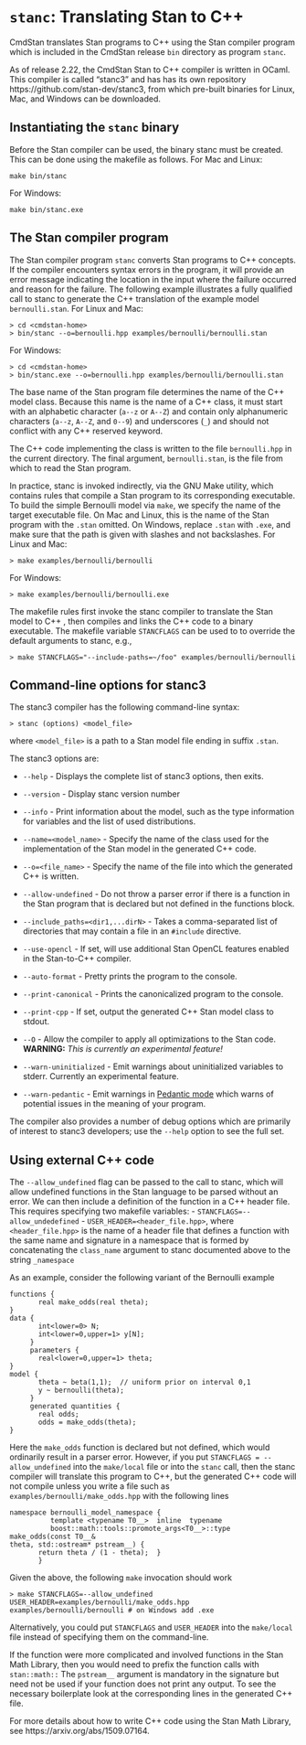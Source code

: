 # `stanc`: Translating Stan to C++ {#stanc}

CmdStan translates Stan programs to C++ using the Stan compiler
program which is included in the CmdStan release `bin` directory as
program `stanc`.

As of release 2.22, the CmdStan Stan to C++ compiler is written in
OCaml. This compiler is called "stanc3" and has has its own
repository https://github.com/stan-dev/stanc3, from which pre-built
binaries for Linux, Mac, and Windows can be downloaded.


## Instantiating the `stanc` binary

Before the Stan compiler can be used, the binary stanc must be
created. This can be done using the makefile as follows. For Mac and
Linux:
```
make bin/stanc
```
For Windows:
```
make bin/stanc.exe
```


## The Stan compiler program

The Stan compiler program `stanc` converts Stan programs to C++ concepts.
If the compiler encounters syntax errors in the program,
it will provide an error message indicating the location
in the input where the failure occurred and reason for the failure.
The following example illustrates a fully qualified call to stanc to
generate the C++ translation of the example model `bernoulli.stan`.
For Linux and Mac:
```
> cd <cmdstan-home>
> bin/stanc --o=bernoulli.hpp examples/bernoulli/bernoulli.stan
```
For Windows:
```
> cd <cmdstan-home>
> bin/stanc.exe --o=bernoulli.hpp examples/bernoulli/bernoulli.stan
```

The base name of the Stan program file determines the name of the C++ model class.
Because this name is the name of a C++ class, it must
start with an alphabetic character (`a--z` or `A--Z`) and
contain only alphanumeric characters (`a--z`, `A--Z`, and
`0--9`) and underscores (`_`) and should not conflict with
any C++ reserved keyword.

The C++ code implementing the class is written to the file
`bernoulli.hpp` in the current directory. The final argument,
`bernoulli.stan`, is the file from which to read the Stan
program.

In practice, stanc is invoked indirectly, via the GNU Make utility,
which contains rules that compile a Stan program to its corresponding
executable. To build the simple Bernoulli model via `make`, we specify
the name of the target executable file.
On Mac and Linux, this is the name of the Stan program with the `.stan`
omitted. On Windows, replace `.stan` with `.exe`, and make
sure that the path is given with slashes and not backslashes.
For Linux and Mac:
```
> make examples/bernoulli/bernoulli
```
For Windows:
```
> make examples/bernoulli/bernoulli.exe
```

The makefile rules first invoke the stanc compiler to translate the
Stan model to C++ , then compiles and links the C++ code to a binary
executable. The makefile variable `STANCFLAGS` can be used to to
override the default arguments to stanc, e.g.,
```
> make STANCFLAGS="--include-paths=~/foo" examples/bernoulli/bernoulli
```

## Command-line options for stanc3

The stanc3 compiler has the following command-line syntax:

```
> stanc (options) <model_file>
```
where `<model_file>` is a path to a Stan model
file ending in suffix `.stan`.

The stanc3 options are:

- `--help` - Displays the complete list of stanc3 options, then exits.

- `--version` - Display stanc version number

- `--info` - Print information about the model, such
as the type information for variables and the list of used distributions.

- `--name=<model_name>` - Specify the name of the class
used for the implementation of the Stan model in the generated C++ code.

- `--o=<file_name>` -  Specify the name of the file into
which the generated C++ is written.

- `--allow-undefined` - Do not throw a parser error
if there is a function in the Stan program
that is declared but not defined in the functions block.

- `--include_paths=<dir1,...dirN>` - Takes a comma-separated list
of directories that may contain a file in an `#include` directive.

- `--use-opencl` - If set, will use additional Stan OpenCL
features enabled in the Stan-to-C++ compiler.

- `--auto-format` - Pretty prints the program to the console.

- `--print-canonical` - Prints the canonicalized program to the console.

- `--print-cpp` - If set, output the generated C++ Stan model class to stdout.

- `--O` - Allow the compiler to apply all optimizations to the Stan
code. **WARNING:** _This is currently an experimental feature!_

- `--warn-uninitialized` - Emit warnings about uninitialized variables
to stderr. Currently an experimental feature.

- `--warn-pedantic` - Emit warnings in [Pedantic mode](https://mc-stan.org/docs/reference-manual/pedantic-mode.html)
which warns of potential issues in the meaning of your program.

The compiler also provides a number of debug options which are
primarily of interest to stanc3 developers; use the `--help`
option to see the full set.

## Using external C++ code

The `--allow_undefined` flag can be passed to the call to stanc,
which will allow undefined functions in the Stan language to be parsed
without an error. We can then include a definition of the function in
a C++ header file.
This requires specifying two makefile variables:
- `STANCFLAGS=--allow_undedefined`
- `USER_HEADER=<header_file.hpp>`, where `<header_file.hpp>` is the name of a header file that
defines a function with the same name and signature in a namespace
that is formed by concatenating the `class_name` argument to
stanc documented above to the string `_namespace` 


As an example, consider the following variant of the Bernoulli example

```
functions {
       real make_odds(real theta);
}
data {
       int<lower=0> N;
       int<lower=0,upper=1> y[N];
     }
     parameters {
       real<lower=0,upper=1> theta;
}
model {
       theta ~ beta(1,1);  // uniform prior on interval 0,1
       y ~ bernoulli(theta);
     }
     generated quantities {
       real odds;
       odds = make_odds(theta);
}
```
Here the `make_odds` function is declared but not defined, which
would ordinarily result in a parser error. However, if you put
`STANCFLAGS = --allow_undefined` into the `make/local` file
or into the `stanc` call, then the stanc compiler will translate
this program to C++, but the generated C++ code will not compile
unless you write a file
such as `examples/bernoulli/make_odds.hpp` with the following lines
```
namespace bernoulli_model_namespace {
          template <typename T0__>  inline  typename
          boost::math::tools::promote_args<T0__>::type  make_odds(const T0__&
theta, std::ostream* pstream__) {
       return theta / (1 - theta);  }
       }
```
Given the above, the following `make` invocation should work
```
> make STANCFLAGS=--allow_undefined USER_HEADER=examples/bernoulli/make_odds.hpp examples/bernoulli/bernoulli # on Windows add .exe
```
Alternatively, you could put `STANCFLAGS` and `USER_HEADER` into the
`make/local` file instead of specifying them on the command-line.

If the function were more complicated and involved functions in the
Stan Math Library, then you would need to prefix the function calls
with `stan::math::`  The `pstream__` argument is mandatory
in the signature but need not be used if your function does not print
any output. To see the necessary boilerplate look at the corresponding
lines in the generated C++ file.

For more details about how to write C++ code using the Stan Math
Library, see https://arxiv.org/abs/1509.07164.
